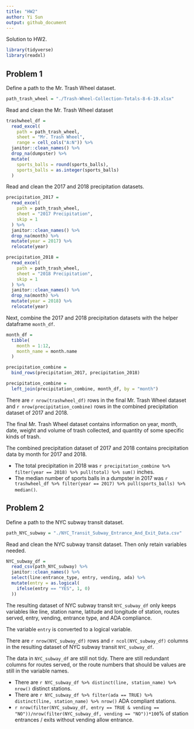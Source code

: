 ```yaml
---
title: "HW2"
author: Yi Sun
output: github_document
---
```


Solution to HW2.

```r
library(tidyverse)
library(readxl)
```

## Problem 1

Define a path to the Mr. Trash Wheel dataset.

```r
path_trash_wheel = "./Trash-Wheel-Collection-Totals-8-6-19.xlsx"
```


Read and clean the Mr. Trash Wheel dataset

```r
trashwheel_df = 
  read_excel(
    path = path_trash_wheel, 
    sheet = "Mr. Trash Wheel", 
    range = cell_cols("A:N")) %>% 
  janitor::clean_names() %>% 
  drop_na(dumpster) %>% 
  mutate(
    sports_balls = round(sports_balls),
    sports_balls = as.integer(sports_balls)
  )
```

Read and clean the 2017 and 2018 precipitation datasets.

```r
precipitation_2017 = 
  read_excel(
    path = path_trash_wheel, 
    sheet = "2017 Precipitation", 
    skip = 1
  ) %>% 
  janitor::clean_names() %>% 
  drop_na(month) %>% 
  mutate(year = 2017) %>% 
  relocate(year)

precipitation_2018 = 
  read_excel(
    path = path_trash_wheel, 
    sheet = "2018 Precipitation", 
    skip = 1
  ) %>% 
  janitor::clean_names() %>% 
  drop_na(month) %>% 
  mutate(year = 2018) %>% 
  relocate(year)
```

Next, combine the 2017 and 2018 precipitation datasets with the helper dataframe `month_df`.

```r
month_df = 
  tibble(
    month = 1:12,
    month_name = month.name
  )

precipitation_combine = 
  bind_rows(precipitation_2017, precipitation_2018)

precipitation_combine = 
  left_join(precipitation_combine, month_df, by = "month")
```

There are `r nrow(trashwheel_df)` rows in the final Mr. Trash Wheel dataset and `r nrow(precipitation_combine)` rows in the combined precipitation dataset of 2017 and 2018. 

The final Mr. Trash Wheel dataset contains information on year, month, date, weight and volume of trash collected, and quantity of some specific kinds of trash. 

The combined precipitation dataset of 2017 and 2018 contains precipitation data by month for 2017 and 2018. 

* The total precipitation in 2018 was `r precipitation_combine %>% filter(year == 2018) %>% pull(total) %>% sum()` inches.
* The median number of sports balls in a dumpster in 2017 was `r trashwheel_df %>% filter(year == 2017) %>% pull(sports_balls) %>% median()`.

## Problem 2

Define a path to the NYC subway transit dataset.

```r
path_NYC_subway = "./NYC_Transit_Subway_Entrance_And_Exit_Data.csv"
```

Read and clean the NYC subway transit dataset. Then only retain variables needed.

```r
NYC_subway_df = 
  read_csv(path_NYC_subway) %>% 
  janitor::clean_names() %>% 
  select(line:entrance_type, entry, vending, ada) %>% 
  mutate(entry = as.logical(
    ifelse(entry == "YES", 1, 0)
  ))
```

The resulting dataset of NYC subway transit `NYC_subway_df` only keeps variables like line, station name, latitude and longitude of station, routes served, entry, vending, entrance type, and ADA compliance.

The variable `entry` is converted to a logical variable.

There are `r nrow(NYC_subway_df)` rows and `r ncol(NYC_subway_df)` columns in the resulting dataset of NYC subway transit `NYC_subway_df`.

The data in `NYC_subway_df` are still not tidy. There are still redundant columns for routes served, or the route numbers that should be values are still in the variable names.

* There are `r NYC_subway_df %>% distinct(line, station_name) %>% nrow()` distinct stations.
* There are `r NYC_subway_df %>% filter(ada == TRUE) %>% distinct(line, station_name) %>% nrow()` ADA compliant stations.
* `r nrow(filter(NYC_subway_df, entry == TRUE & vending == "NO"))/nrow(filter(NYC_subway_df, vending == "NO"))*100`% of station entrances / exits without vending allow entrance.

